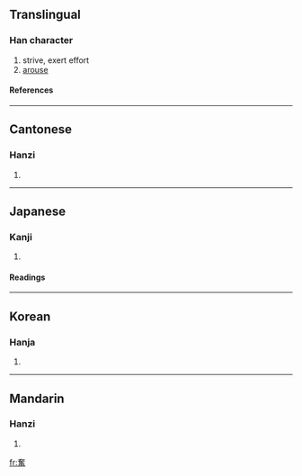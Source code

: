 {{see|奋}}

==Translingual==
===Han character===
{{Han char|rn=37|rad=大|as=13|sn=16|four=4060<sub>1</sub>|canj=大人土田 (KOGW)}}
# strive, exert effort
# [[arouse]]
====References====
{{Han ref|kx=0254.090|dkj=06012|dj=0515.350|hdz=10550.030|uh=596E|ud=22894|bh=BEC4|bd=48836}}
----
==Cantonese==
===Hanzi===
{{yue-hanzi|jyut=|y=fan5}}
# {{defn|Cantonese}}
----
==Japanese==
===Kanji===
{{ja-kanji|grade=6|rs=大13}}
# {{defn|Japanese}} 
====Readings====
{{ja-readings|on=[[ふん]] (fun)|kun=[[ふるう]] (furuu)}}
----
==Korean==
===Hanja===
{{ko-hanja|hangeul=분|rv=bun|mr=pun}}
# {{defn|Korean}}
----
==Mandarin==
===Hanzi===
{{cmn-hanzi|sim=奋|pin=[[fèn]] (fen4)|wg=fen<sup>4</sup>}}
# {{defn|Mandarin}}

[[fr:奮]]